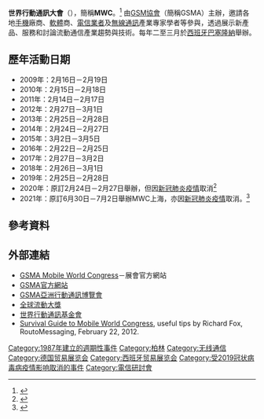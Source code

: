 {{noteTA
|G1=IT
|G2=Communication
|1 = zh-cn:移动; zh-tw:行動; zh-hk:流動;
}}
{{Infobox Convention
| name       = GSMA世界行動通訊大會<br /><small>GSMA Mobile World Congress</small>
| logo       = Mobile World Congress logo (2019-present).svg
| image      = MWC 2019 (46296915385).jpg
| caption    =
| status     =
| genre      = [[移動电话|行動通訊]]
| venue      = {{tsl|es|Fira Barcelona}}
| location   = [[巴塞隆納|巴塞隆納]]
| country    = {{ESP}}
| first      = {{start date and age|1987}}
| last       =
| organizer  = [[GSM協會|GSM協會]]
| filing     =
| attendance = 109,500（2019年）
| website    = {{URL|mwcbarcelona.com}}
}}

'''世界行動通訊大會'''（{{lang-en|Mobile World Congress}}），簡稱'''MWC'''。<ref>{{Cite web |title=GSMA Mobile World Congress |url=http://www.mobileworldcongress.com/ |access-date=2010-02-16 |archive-url=https://web.archive.org/web/20090219165751/http://www.mobileworldcongress.com/ |archive-date=2009-02-19 |dead-url=no }}</ref> 由[[GSM協會|GSM協會]]（簡稱GSMA）主辦，邀請各地[[手機|手機]]廠商、[[軟體|軟體]]商、[[電信業者|電信業者]]及[[無線通訊|無線通訊]]產業專家學者等參與，透過展示新產品、服務和討論流動通信產業趨勢與技術。每年二至三月於[[西班牙|西班牙]][[巴塞隆納|巴塞隆納]]舉辦。

==歷年活動日期==
* 2009年：2月16日－2月19日
* 2010年：2月15日－2月18日
* 2011年：2月14日－2月17日
* 2012年：2月27日－3月1日
* 2013年：2月25日－2月28日
* 2014年：2月24日－2月27日
* 2015年：3月2日－3月5日
* 2016年：2月22日－2月25日
* 2017年：2月27日－3月2日
* 2018年：2月26日－3月1日
* 2019年：2月25日－2月28日
* 2020年：原訂2月24日－2月27日舉辦，但因[[新冠肺炎疫情|新冠肺炎疫情]]取消<ref>{{Cite web|title=MWC 2020 is cancelled: everything you need to know about what happens next|url=https://www.techradar.com/news/mwc-2020-is-cancelled-everything-you-need-to-know-about-what-happens-next|accessdate=2020-07-15|last=February 2020|first=James Peckham 13|work=TechRadar|language=en|archive-date=2022-03-01|archive-url=https://web.archive.org/web/20220301222413/https://www.techradar.com/news/mwc-2020-is-cancelled-everything-you-need-to-know-about-what-happens-next}}</ref>
* 2021年：原訂6月30日－7月2日舉辦MWC上海，亦因[[新冠肺炎疫情|新冠肺炎疫情]]取消。<ref>{{cite news |title=疫情嚴峻 世界通訊大會MWC上海展取消 - 財經 |url=https://www.chinatimes.com/realtimenews/20200420002121-260410?chdtv |work=中時電子報 |language=zh-TW |date=2020-04-20 |accessdate=2020-05-02 |archive-date=2020-11-04 |archive-url=https://web.archive.org/web/20201104023035/https://www.chinatimes.com/realtimenews/20200420002121-260410?chdtv }}</ref>

==參考資料==
{{Reflist}}
== 外部連結 ==
* [http://www.mobileworldcongress.com GSMA Mobile World Congress]{{Wayback|url=http://www.mobileworldcongress.com/ |date=20180730045935 }}－展會官方網站{{en}}
* [https://web.archive.org/web/20110222090438/http://www.gsmworld.com/ GSMA官方網站]
* [https://web.archive.org/web/20130705221039/http://www.mobileasiaexpo.com/ GSMA亞洲行動通訊博覽會]
* [https://web.archive.org/web/20160819050757/http://www.globalmobileawards.com/ 全球流動大獎]
* [http://www.mobileworldcapital.com 世界行動通訊基金會] {{Wayback|url=http://www.mobileworldcapital.com/ |date=20220516143357 }}
* [https://archive.is/20130201130057/http://www.routomessaging.com/survival-guide-to-Mobile-world-congress.pmx Survival Guide to Mobile World Congress], useful tips by Richard Fox, RoutoMessaging, February 22, 2012.

[[Category:1987年建立的週期性事件|Category:1987年建立的週期性事件]]
[[Category:柏林|Category:柏林]]
[[Category:无线通信|Category:无线通信]]
[[Category:德国贸易展览会|Category:德国贸易展览会]]
[[Category:西班牙贸易展览会|Category:西班牙贸易展览会]]
[[Category:受2019冠状病毒病疫情影响取消的事件|Category:受2019冠状病毒病疫情影响取消的事件]]
[[Category:電信研討會|Category:電信研討會]]